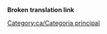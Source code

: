 '''Broken translation link'''{{en/-}}
{{en/Bilingual box| Ca
| Aquesta categoria conté material relacionat amb diversos aspectes de l'administració de la Wiki d'OpenTTD.
| ''This category contains material relating to various administration aspects of the OpenTTD Wiki.''}}


[[Category:ca/Categoria principal]]